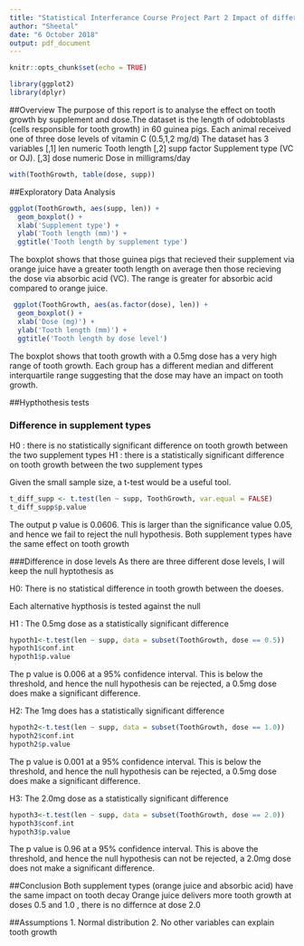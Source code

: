 ```yaml
---
title: "Statistical Interferance Course Project Part 2 Impact of different vitamin C dose levels"
author: "Sheetal"
date: "6 October 2018"
output: pdf_document
---
```


```r
knitr::opts_chunk$set(echo = TRUE)
```

```r

library(ggplot2)
library(dplyr)
```

##Overview
The purpose of this report is to analyse the effect on tooth growth by supplement and dose.The dataset is the length of odobtoblasts (cells responsible for tooth growth) in 60 guinea pigs. Each animal received one of three dose levels of
vitamin C (0.5,1,2 mg/d) The dataset has 3 variables 
[,1]	len	numeric	Tooth length
[,2]	supp	factor	Supplement type (VC or OJ).
[,3]	dose	numeric	Dose in milligrams/day

```r

with(ToothGrowth, table(dose, supp))

```

##Exploratory Data Analysis

```r

ggplot(ToothGrowth, aes(supp, len)) + 
  geom_boxplot() +
  xlab('Supplement type') +
  ylab('Tooth length (mm)') +
  ggtitle('Tooth length by supplement type')
```

The boxplot shows that those guinea pigs that recieved their supplement via orange juice have a greater tooth length on average then those recieving the dose via absorbic acid (VC). The range is greater for absorbic acid compared to orange juice.


```r
 ggplot(ToothGrowth, aes(as.factor(dose), len)) + 
  geom_boxplot() +
  xlab('Dose (mg)') +
  ylab('Tooth length (mm)') +
  ggtitle('Tooth length by dose level')

```

The boxplot shows that tooth growth with a 0.5mg dose has a very high range of tooth growth. Each group has a different median and different interquartile range suggesting that the dose may have an impact on tooth growth.

##Hypthothesis tests

### Difference in supplement types
H0 : there is no statistically significant difference on tooth growth between the two supplement types
H1 : there is a statistically significant difference on tooth growth between the two supplement types

Given the small sample size, a t-test would be a useful tool.

```r

t_diff_supp <- t.test(len ~ supp, ToothGrowth, var.equal = FALSE)
t_diff_supp$p.value
```

The output p value is 0.0606. This is larger than the significance value 0.05, and hence we fail to reject the null hypothesis. Both supplement types have the same effect on tooth growth

###Difference in dose levels
As there are three different dose levels, I will keep the null hyptothesis as

H0: There is no statistical difference in tooth growth between the doeses.

Each alternative hypthosis is tested against the null

H1 : The 0.5mg dose as a statistically significant difference

```r

hypoth1<-t.test(len ~ supp, data = subset(ToothGrowth, dose == 0.5))
hypoth1$conf.int
hypoth1$p.value
```
The p value is 0.006 at a 95% confidence interval. This is below the threshold, and hence the null hypothesis can be rejected, a 0.5mg dose does make a significant difference.

H2: The 1mg does has a statistically significant difference
```r

hypoth2<-t.test(len ~ supp, data = subset(ToothGrowth, dose == 1.0))
hypoth2$conf.int
hypoth2$p.value
```
The p value is 0.001 at a 95% confidence interval. This is below the threshold, and hence the null hypothesis can be rejected, a 0.5mg dose does make a significant difference.

H3: The 2.0mg dose as a statistically significant difference

```r

hypoth3<-t.test(len ~ supp, data = subset(ToothGrowth, dose == 2.0))
hypoth3$conf.int
hypoth3$p.value
```
The p value is 0.96 at a 95% confidence interval. This is above the threshold, and hence the null hypothesis can not be rejected, a 2.0mg dose does not make a significant difference.

##Conclusion
Both supplement types (orange juice and absorbic acid) have the same impact on tooth decay
Orange juice delivers more tooth growth at doses 0.5 and 1.0 , there is no differnce at dose 2.0

##Assumptions
1. Normal distribution
2. No other variables can explain tooth growth







